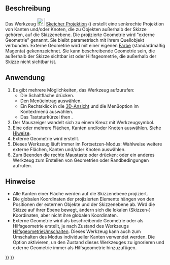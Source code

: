 <languages/>

{{Docnav
|[[Sketcher_External/de|ExterneGeometrie]]
|[[Sketcher_Intersection/de|Schneiden]]
|[[Sketcher_Workbench/de|Sketcher]]
|IconL=Sketcher_External.svg
|IconR=Sketcher_Intersection.svg
|IconC=Workbench_Sketcher.svg
}}

{{GuiCommand/de
|Name=Sketcher Projection
|Name/de=Sketcher Projektion
|MenuLocation=Skizze → Sketcher-Werkzeuge → Externe Geometrie projizieren
|Workbenches=[[Sketcher_Workbench/de|Sketcher]]
|Shortcut={{KEY|G}} {{KEY|X}}
|Version=1.1
|SeeAlso=[[Sketcher_ToggleConstruction/de|Sketcher HilfsgeometrieUmschalten]]
}}

<span id="Description"></span>
==Beschreibung==

Das Werkzeug [[Image:Sketcher_Projection.svg|24px]] [[Sketcher_Projection/de|Sketcher Projektion]] ({{Version/de|1.1}}) erstellt eine senkrechte Projektion von Kanten und/oder Knoten, die zu Objekten außerhalb der Skizze gehören, auf die Skizzenebene. Die projizierte Geometrie wird "externe Geometrie" genannt. Sie bleibt parametrisch mit ihrem Quellobjekt verbunden. Externe Geometrie wird mit einer eigenen [[Sketcher_Preferences/de#Darstellung|Farbe]] (standardmäßig Magenta) gekennzeichnet. Sie kann beschreibende Geometrie sein, die außerhalb der Skizze sichtbar ist oder Hilfsgeometrie, die außerhalb der Skizze nicht sichtbar ist.

<span id="Usage"></span>
==Anwendung==

# Es gibt mehrere Möglichkeiten, das Werkzeug aufzurufen:
#* Die Schaltfläche {{Button|[[Image:Sketcher_Projection.svg|16px]] [[Sketcher_Projection/de|Externe Geometrie projizieren]]}} drücken.
#* Den Menüeintrag {{MenuCommand|Skizze → Sketcher-Werkzeuge → [[Image:Sketcher_Projection.svg|16px]] Externe Geometrie projizieren}} auswählen.
#* Ein Rechtsklick in die [[3D_view/de|3D-Ansicht]] und die Menüoption {{MenuCommand|[[Image:Sketcher_Projection.svg|16px]] Externe Geometrie projizieren}} im Kontextmenü auswählen.
#* Das Tastaturkürzel {{KEY|G}} then {{KEY|X}}.
# Der Mauszeiger wandelt sich zu einem Kreuz mit Werkzeugsymbol.
# Eine oder mehrere Flächen, Kanten und/oder Knoten auswählen. Siehe [[#Hinweise|Hiweise]].
# Externe Geometrie wird erstellt.
#Dieses Werkzeug läuft immer im Fortsetzen-Modus: Wahlweise weitere externe Flächen, Kanten und/oder Knoten auswählen.
# Zum Beenden die rechte Maustaste oder {{KEY|Esc}} drücken; oder ein anderes Werkzeug zum Erstellen von Geometrien oder Randbedingungen aufrufen.

<span id="Notes"></span>
==Hinweise==

* Alle Kanten einer Fläche werden auf die Skizzenebene projiziert.
* Die globalen Koordinaten der projizierten Elemente hängen von den Positionen der externen Objekte und der Skizzenebene ab. Wird die Skizze auf ihrer Ebene bewegt, ändern sich die lokalen (Skizzen-) Koordinaten, aber nicht ihre globalen Koordinaten.
* Externe Geometrie wird als beschreibende Geometrie oder als Hilfsgeometrie erstellt, je nach Zustand des Werkzeugs [[Sketcher_ToggleConstruction/de|HilfsgeometrieUmschalten]]. Dieses Werkzeug kann auch zum Umschalten des Modus individueller Kanten verwendet werden. Die Option {{MenuCommand|Bearbeiten → Einstellungen... → Sketcher → Allgemein → Externe Geometrie immer als Referenz hinzufügen}} aktivieren, un den Zustand dieses Werkzeuges zu ignorieren und externe Geometrie immer als Hilfsgeometrie hinzuzufügen.


{{Docnav
|[[Sketcher_External/de|ExterneGeometrie]]
|[[Sketcher_Intersection/de|Schneiden]]
|[[Sketcher_Workbench/de|Sketcher]]
|IconL=Sketcher_External.svg
|IconR=Sketcher_Intersection.svg
|IconC=Workbench_Sketcher.svg
}}

{{Sketcher_Tools_navi{{#translation:}}}}
{{Userdocnavi{{#translation:}}}}